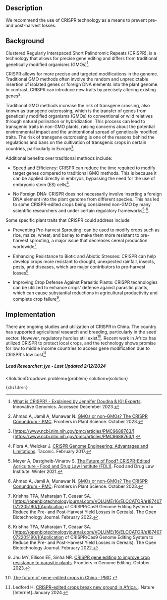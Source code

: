 

## Description

We recommend the use of CRISPR technology as a means to prevent pre- and post-harvest losses.

## Background

Clustered Regularly Interspaced Short Palindromic Repeats (CRISPR), is a technology that allows for precise gene editing and differs from traditional genetically modified organisms (GMOs)[^"10"].

CRISPR allows for more precise and targeted modifications in the genome. Traditional GMO methods often involve the random and unpredictable insertion of isolated genes or foreign DNA elements into the plant genome. In contrast, CRISPR can introduce new traits by precisely altering existing genes[^"7"].

Traditional GMO methods increase the risk of transgene crossing, also known as transgene outcrossing, which is the transfer of genes from genetically modified organisms (GMOs) to conventional or wild relatives through natural pollination or hybridization. This process can lead to transgenic traits in non-GMO plants, raising concerns about the potential environmental impact and the unintentional spread of genetically modified traits. The risk of transgene outcrossing is one of the reasons behind the regulations and bans on the cultivation of transgenic crops in certain countries, particularly in Europe[^"5"].

Additional benefits over traditional methods include:

- Speed and Efficiency: CRISPR can reduce the time required to modify target genes compared to traditional GMO methods. This is because it can be applied directly in embryos, bypassing the need for the use of embryonic stem (ES) cells[^"8"].

- No Foreign DNA: CRISPR does not necessarily involve inserting a foreign DNA element into the plant genome from different species. This has led to some CRISPR-edited crops being considered non-GMO by many scientific researchers and under certain regulatory frameworks[^"9"] [^"7"].

Some specific plant traits that CRISPR could address include

- Preventing Pre-harvest Sprouting: can be used to modify crops such as rice, maize, wheat, and barley to make them more resistant to pre-harvest sprouting, a major issue that decreases cereal production worldwide[^"11"].

- Enhancing Resistance to Biotic and Abiotic Stresses: CRISPR can help develop crops more resistant to drought, unexpected rainfall, insects, pests, and diseases, which are major contributors to pre-harvest losses[^"11"].

- Improving Crop Defense Against Parasitic Plants: CRISPR technologies can be utilized to enhance crops' defense against parasitic plants, which can cause substantial reductions in agricultural productivity and complete crop failure[^"12"].

## Implementation

There are ongoing studies and utilization of CRISPR in China. The country has supported agricultural research and breeding, particularly in the seed sector. However, regulatory hurdles still exist[^"6"]. Recent work in Africa has utilized CRISPR to protect local crops, and the technology shows promise for low to middle income countries to access gene modification due to CRISPR's low cost[^"13"]

##### Lead Researcher: jye - Last Updated 2/12/2024

[^"1"]: [Genome editing for improving nutritional quality, post-harvest shelf life and stress tolerance of fruits, vegetables, and ornamentals](https://www.frontiersin.org/articles/10.3389/fgeed.2023.1094965/full).
[^"2"]: [Maximizing social, economic, and environmental benefits from genome editing technologies in agriculture](https://innovativegenomics.org/projects/maximizing-social-economic-environmental-benefits-genome-editing-technologies-agriculture/).
[^"3"]: [A scoping review of interventions for crop postharvest loss reduction in sub-Saharan Africa and South Asia | Nature Sustainability](https://www.nature.com/articles/s41893-020-00622-1).
[^"4"]: [Maximizing social, economic, and environmental benefits from genome editing technologies in agriculture](https://innovativegenomics.org/projects/maximizing-social-economic-environmental-benefits-genome-editing-technologies-agriculture/).
[^"5"]: [https://www.ncbi.nlm.nih.gov/pmc/articles/PMC9688763/](https://www.ncbi.nlm.nih.gov/pmc/articles/PMC9688763/).
[^"6"]: [The future of gene-edited crops in China - PMC](https://www.ncbi.nlm.nih.gov/pmc/articles/PMC9053944/).
[^"7"]: Ahmad A, Jamil A, Munawar N. [GMOs or non-GMOs? The CRISPR Conundrum - PMC](https://www.ncbi.nlm.nih.gov/pmc/articles/PMC10591184/). Frontiers in Plant Science. October 2023.
[^"8"]: Flora A, Welcker J. [CRISPR Genome Engineering: Advantages and Limitations](https://www.taconic.com/taconic-insights/model-generation-solutions/crispr-genome-engineering-advantages-limitations.html). Taconic. February 2017.
[^"9"]: Meyer A, Dastgheib-Vinarov S. [The Future of Food? CRISPR-Edited Agriculture - Food and Drug Law Institute (FDLI)](https://www.fdli.org/2021/11/the-future-of-food-crispr-edited-agriculture/). Food and Drug Law Institute. Winter 2021.
[^"10"]: [What is CRISPR? - Explained by Jennifer Doudna & IGI Experts](https://innovativegenomics.org/education/digital-resources/what-is-crispr/). Innovative Genomics. Accessed December 2023.
[^"11"]: Krishna TPA, Maharajan T, Ceasar SA. [https://openbiotechnologyjournal.com/VOLUME/16/ELOCATOR/e187407072205190/](Application of CRISPR/Cas9 Genome Editing System to Reduce the Pre- and Post-Harvest Yield Losses in Cereals). The Open Biotechnology Journal. February 2022.
[^"12"]: Jhu MY, Ellison EE, Sinha NR. [CRISPR gene editing to improve crop resistance to parasitic plants](http://dx.doi.org/10.3389/fgeed.2023.1289416). Frontiers in Genome Editing. October 2023.
[^"13"]: Ledford H. [CRISPR-edited crops break new ground in Africa. ](https://www.nature.com/articles/d41586-024-00176-8?utm_source=Live+Audience&utm_campaign=5275ba7e57-briefing-dy-20240126&utm_medium=email&utm_term=0_b27a691814-5275ba7e57-52436280). Nature [Internet].January 2024.



  <SolutionDropdown 
    problem={problem} 
    solution={solution}
  >
    {children}
  </SolutionDropdown>